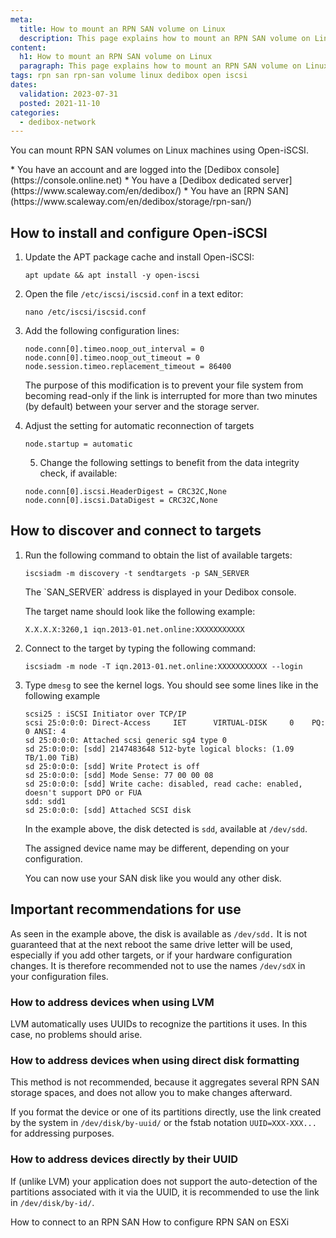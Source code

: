 ```yaml
---
meta:
  title: How to mount an RPN SAN volume on Linux
  description: This page explains how to mount an RPN SAN volume on Linux
content:
  h1: How to mount an RPN SAN volume on Linux
  paragraph: This page explains how to mount an RPN SAN volume on Linux
tags: rpn san rpn-san volume linux dedibox open iscsi
dates:
  validation: 2023-07-31
  posted: 2021-11-10
categories:
  - dedibox-network
---
```


You can mount RPN SAN volumes on Linux machines using Open-iSCSI.

<Message type="requirement">
  * You have an account and are logged into the [Dedibox console](https://console.online.net)
  * You have a [Dedibox dedicated server](https://www.scaleway.com/en/dedibox/)
  * You have an [RPN SAN](https://www.scaleway.com/en/dedibox/storage/rpn-san/)
</Message>

## How to install and configure Open-iSCSI

1. Update the APT package cache and install Open-iSCSI:
    ```
    apt update && apt install -y open-iscsi
    ```
2. Open the file `/etc/iscsi/iscsid.conf` in a text editor:
    ```
    nano /etc/iscsi/iscsid.conf
    ```
3. Add the following configuration lines:
    ```
    node.conn[0].timeo.noop_out_interval = 0
    node.conn[0].timeo.noop_out_timeout = 0
    node.session.timeo.replacement_timeout = 86400
    ```

    The purpose of this modification is to prevent your file system from becoming read-only if the link is interrupted for more than two minutes (by default) between your server and the storage server.
4. Adjust the setting for automatic reconnection of targets
    ```
    node.startup = automatic
    ````
    5. Change the following settings to benefit from the data integrity check, if available:
    ```
    node.conn[0].iscsi.HeaderDigest = CRC32C,None
    node.conn[0].iscsi.DataDigest = CRC32C,None
    ```

## How to discover and connect to targets

1. Run the following command to obtain the list of available targets:
    ```
    iscsiadm -m discovery -t sendtargets -p SAN_SERVER
    ```

    <Message type="note">
      The `SAN_SERVER` address is displayed in your Dedibox console.
    </Message>

    The target name should look like the following example:
    ```
    X.X.X.X:3260,1 iqn.2013-01.net.online:XXXXXXXXXXX
    ```
2. Connect to the target by typing the following command:
    ```
    iscsiadm -m node -T iqn.2013-01.net.online:XXXXXXXXXXX --login
    ```
3. Type `dmesg` to see the kernel logs. You should see some lines like in the following example
    ```
    scsi25 : iSCSI Initiator over TCP/IP
    scsi 25:0:0:0: Direct-Access     IET      VIRTUAL-DISK     0    PQ: 0 ANSI: 4
    sd 25:0:0:0: Attached scsi generic sg4 type 0
    sd 25:0:0:0: [sdd] 2147483648 512-byte logical blocks: (1.09 TB/1.00 TiB)
    sd 25:0:0:0: [sdd] Write Protect is off
    sd 25:0:0:0: [sdd] Mode Sense: 77 00 00 08
    sd 25:0:0:0: [sdd] Write cache: disabled, read cache: enabled, doesn't support DPO or FUA
    sdd: sdd1
    sd 25:0:0:0: [sdd] Attached SCSI disk
    ```
    In the example above, the disk detected is `sdd`, available at `/dev/sdd`.

    <Message type="note">
      The assigned device name may be different, depending on your configuration.
    </Message>

    You can now use your SAN disk like you would any other disk.

## Important recommendations for use

As seen in the example above, the disk is available as `/dev/sdd.` It is not guaranteed that at the next reboot the same drive letter will be used, especially if you add other targets, or if your hardware configuration changes. It is therefore recommended not to use the names `/dev/sdX` in your configuration files.

### How to address devices when using LVM
LVM automatically uses UUIDs to recognize the partitions it uses. In this case, no problems should arise.

### How to address devices when using direct disk formatting

<Message type="note">
  This method is not recommended, because it aggregates several RPN SAN storage spaces, and does not allow you to make changes afterward.
</Message>

If you format the device or one of its partitions directly, use the link created by the system in `/dev/disk/by-uuid/` or the fstab notation `UUID=XXX-XXX...` for addressing purposes.

### How to address devices directly by their UUID

If (unlike LVM) your application does not support the auto-detection of the partitions associated with it via the UUID, it is recommended to use the link in `/dev/disk/by-id/`.


<Navigation title="See Also">
  <PreviousButton to="/dedibox-network/rpn/how-to/connect-rpn-san/">How to connect to an RPN SAN</PreviousButton>
  <NextButton to="/dedibox-network/rpn/how-to/use-rpn-san-esxi/">How to configure RPN SAN on ESXi</NextButton>
</Navigation>